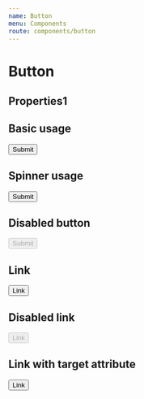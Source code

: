 ```yaml
---
name: Button
menu: Components
route: components/button
---
```



# Button

## Properties1

<Props of={Button} />

## Basic usage

<Playground>
    <ButtonWrapper>
        <Button>Submit</Button>
    </ButtonWrapper>
</Playground>

## Spinner usage

<Playground>
    <ButtonWrapper>
        <Button showSpinner={true}>Submit</Button>
    </ButtonWrapper>
</Playground>

## Disabled button

<Playground>
    <ButtonWrapper>
        <Button disabled={true}>Submit</Button>
    </ButtonWrapper>
</Playground>

## Link

<Playground>
    <ButtonWrapper>
        <Button href="#">Link</Button>
    </ButtonWrapper>
</Playground>

## Disabled link

<Playground>
    <ButtonWrapper>
        <Button href="#" disabled={true}>
            Link
        </Button>
    </ButtonWrapper>
</Playground>

## Link with target attribute

<Playground>
    <ButtonWrapper>
        <Button target="_blank" href="#">
            Link
        </Button>
    </ButtonWrapper>
</Playground>
